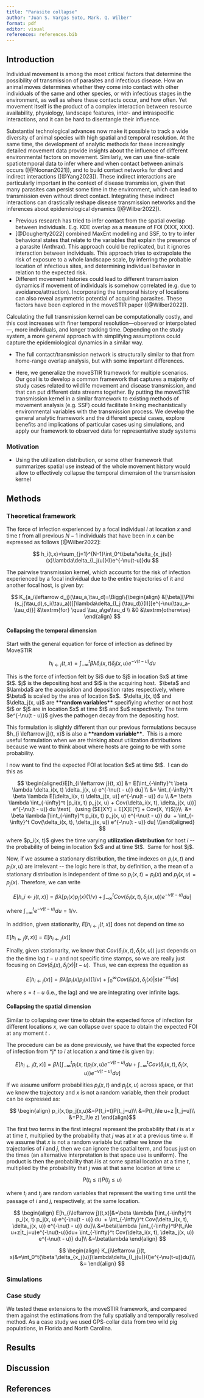```yaml
---
title: "Parasite collapse"
author: "Juan S. Vargas Soto, Mark. Q. Wilber"
format: pdf
editor: visual
references: references.bib
---
```


## Introduction

Individual movement is among the most critical factors that determine the possibility of transmission of parasites and infectious disease. How an animal moves determines whether they come into contact with other individuals of the same and other species, or with infectious stages in the environment, as well as where these contacts occur, and how often. Yet movement itself is the product of a complex interaction between resource availability, physiology, landscape features, inter- and intraspecific interactions, and it can be hard to disentangle their influence. <!--# are these items in the same category? -->

Substantial technological advances now make it possible to track a wide diversity of animal species with high spatial and temporal resolution. At the same time, the development of analytic methods for these increasingly detailed movement data provide insights about the influence of different environmental factors on movement. Similarly, we can use fine-scale spatiotemporal data to infer where and when contact between animals occurs ([@Noonan2021]), and to build contact networks for direct and indirect interactions ([@Yang2023]). These indirect interactions are particularly important in the context of disease transmission, given that many parasites can persist some time in the environment, which can lead to transmission even without direct contact. Integrating these indirect interactions can drastically reshape disease transmission networks and the inferences about epidemiological dynamics ([@Wilber2022]).

-   Previous research has tried to infer contact from the spatial overlap between individuals. E.g. KDE overlap as a measure of FOI (XXX, XXX).
-   [@Dougherty2022] combined MaxEnt modelling and SSF, to try to infer behavioral states that relate to the variables that explain the presence of a parasite (Anthrax). This approach could be replicated, but it ignores interaction between individuals. This approach tries to extrapolate the risk of exposure to a whole landscape scale, by inferring the probable location of infectious sites, and determining individual behavior in relation to the expected risk.
-   Different movement histories could lead to different transmission dynamics if movement of individuals is somehow correlated (e.g. due to avoidance/attraction). Incorporating the temporal history of locations can also reveal asymmetric potential of acquiring parasites. These factors have been explored in the moveSTIR paper ([@Wilber2022]).

Calculating the full transmission kernel can be computationally costly, and this cost increases with finer temporal resolution---observed or interpolated---, more individuals, and longer tracking time. Depending on the study system, a more general approach with simplifying assumptions could capture the epidemiological dynamics in a similar way.

-   The full contact/transmission network is structurally similar to that from home-range overlap analysis, but with some important differences.

<!--# This language is very vague right now, need to fix and clarify -->

-   Here, we generalize the moveSTIR framework for multiple scenarios. Our goal is to develop a common framework that captures a majority of study cases related to wildlife movement and disease transmission, and that can put different data streams together. By putting the moveSTIR transmission kernel in a similar framework to existing methods of movement analysis (e.g. SSF) could facilitate linking mechanistically environmental variables with the transmission process. We develop the general analytic framework and the different special cases, explore benefits and implications of particular cases using simulations, and apply our framework to observed data for representative study systems

### Motivation

-   Using the utilization distribution, or some other framework that summarizes spatial use instead of the whole movement history would allow to effectively collapse the temporal dimension of the transmission kernel

## Methods

### Theoretical framework

The force of infection experienced by a focal individual $i$ at location $x$ and time $t$ from all previous $N-1$ individuals that have been in $x$ can be expressed as follows [@Wilber2022]:

$$
h_i(t,x)=\sum_{j=1}^{N-1}\int_0^t\beta'\delta_{x_j(u)}(x)\lambda\delta_{I_j(u)}(I)e^{-\nu(t-u)}du
$$

The pairwise transmission kernel, which accounts for the risk of infection experienced by a focal individual due to the entire trajectories of it and another focal host, is given by:

$$
K_{a_i\leftarrow d_j}(\tau_a,\tau_d)=\Biggl\{\begin{align}
&[\beta][\Phi (s_j(\tau_d),s_i(\tau_a))][\lambda\delta_{I_j (\tau_d)}(I)][e^{-\nu(\tau_a-\tau_d)}] 
&\textrm{for} \quad \tau_a\ge\tau_d
\\
&0 &\textrm{otherwise}
\end{align}
$$

#### Collapsing the temporal dimension

Start with the general equation for force of infection as defined by MoveSTIR

$$
h_{i \leftarrow j}(t, x) = \int_{-\infty}^t \beta \lambda \delta_i(x, t) \delta_j(x, u) e^{-\nu(t - u)} du
$$

This is the force of infection felt by \$i\$ due to \$j\$ in location \$x\$ at time \$t\$. \$j\$ is the depositing host and \$i\$ is the acquiring host.  \$\\beta\$ and \$\\lambda\$ are the acquisition and deposition rates respectively, where \$\\beta\$ is scaled by the area of location \$x\$.  \$\\delta_i(x, t)\$ and \$\\delta_j(x, u)\$ are **\*\*random variables\*\*** specifiying whether or not host \$i\$ or \$j\$ are in location \$x\$ at time \$t\$ and \$u\$ respectively. The term \$e\^{-\\nu(t - u)}\$ gives the pathogen decay from the depositing host.

This formulation is slightly different than our previous formulations because \$h\_{i \\leftarrow j}(t, x)\$ is also a **\*\*random variable\*\***.  This is a more useful formulation when we are thinking about utilization distributions because we want to think about where hosts are going to be with some probability.

I now want to find the expected FOI at location \$x\$ at time \$t\$.  I can do this as

$$
\begin{aligned}E[h_{i \leftarrow j}(t, x)] &= E[\int_{-\infty}^t \beta \lambda \delta_i(x, t) \delta_j(x, u) e^{-\nu(t - u)} du] \\ &= \int_{-\infty}^t \beta \lambda E[\delta_i(x, t) \delta_j(x, u)] e^{-\nu(t - u)} du \\ &= \beta \lambda \int_{-\infty}^t [p_i(x, t) p_j(x, u) + Cov(\delta_i(x, t), \delta_j(x, u))] e^{-\nu(t - u)} du \text{   (using ($E[XY] = E[X]E[Y] + Cov(X, Y)$)}\\  &= \beta \lambda [\int_{-\infty}^t p_i(x, t) p_j(x, u) e^{-\nu(t - u)} du  + \int_{-\infty}^t Cov(\delta_i(x, t), \delta_j(x, u)) e^{-\nu(t - u)} du] \\\end{aligned}
$$

where \$p_i(x, t)\$ gives the time varying **utilization distribution** for host $i$ \-- the probability of being in location \$x\$ and at time \$t\$.  Same for host \$j\$.

Now, if we assume a stationary distribution, the time indexes on $p_i(x, t)$ and $p_j(x, u)$ are irrelevant \-- the logic here is that, by definition, a the mean of a stationary distribution is independent of time so $p_i(x, t) = p_i(x)$ and $p_j(x, u) = p_j(x)$. Therefore, we can write  

$$
E[h\_{i \leftarrow j}(t, x)] = \beta \lambda \left[p_i(x) p_j(x) (1 / \nu)  + \int_{-\infty}^t Cov(\delta_i(x, t), \delta_j(x, u)) e^{-\nu(t - u)} du\right]
$$

where $\int_{-\infty}^t e^{-\nu(t - u)} du = 1 / \nu$.

In addition, given stationarity, $E[h_{i \leftarrow j}(t, x)]$ does not depend on time so

$E[h_{i \leftarrow j}(t, x)] = E[h_{i \leftarrow j}(x)]$

Finally, given stationarity, we know that $Cov(\delta_i(x, t), \delta_j(x, u))$ just depends on the the time lag $t - u$ and not specific time stamps, so we are really just focusing on $Cov(\delta_i(x), \delta_j(x) | t - u)$.  Thus, we can express the equation as

$$E[h_{i \leftarrow j}(x)] = \beta \lambda [p_i(x) p_j(x) (1 / \nu)  + \int_{0}^\infty Cov(\delta_i(x), \delta_j(x) | s) e^{-\nu s} ds]$$

where $s = t - u$ (i.e., the lag) and we are integrating over infinite lags.

<!--# This equation is pretty cool for a few reasons.  First, we see how the UD's of species $i$ and $j$ affect the average FOI.  Second, we see that temporal autocorrelation in movement can increase or decrease the average FOI (some examples below show that this can be really important for estimating pairwise FOI).  This makes sense.  If you have two individuals moving randomly in an area vs. two individuals that are always together in an area the FOI of the second pair of individuals should be higher.  -->

#### Collapsing the spatial dimension

Similar to collapsing over time to obtain the expected force of infection for different locations *x*, we can collapse over space to obtain the expected FOI at any moment *t* . <!--# I'm not too sure about the utility of this -->

The procedure can be as done previously, we have that the expected force of infection from \*j\* to *i* at location *x* and time *t* is given by:

$$
E[h_{i\leftarrow j}(t,x)]=\beta \lambda [\int_{-\infty}^t p_i(x, t) p_j(x, u) e^{-\nu(t - u)} du  + \int_{-\infty}^t Cov(\delta_i(x, t), \delta_j(x, u)) e^{-\nu(t - u)} du]
$$

If we assume uniform probabilities $p_i(x,t)$ and $p_j(x,u)$ across space, or that we know the trajectory and $x$ is not a random variable, then their product can be expressed <!--# maybe. Check that this does not assume independent movement -->as:

$$
\begin{align}
p_i(x,t)p_j(x,u)&=P(t_i=t)P(t_j=u)\\
&=P(t_i\le u+z |t_j=u)\\
&=P(t_i\le z)
\end{align}$$

The first two terms in the first integral represent the probability that $i$ is at $x$ at time $t$, multiplied by the probability that $j$ was at $x$ at a previous time $u$. If we assume that $x$ is not a random variable but rather we know the trajectories of $i$ and $j$, then we can ignore the spatial term, and focus just on the times (an alternative interpretation is that space use is uniform). The product is then the probability that $i$ is at some spatial location at a time $t$, multiplied by the probability that $j$ was at that same location at time $u$:

$$
P(t_i\le t)P(t_j\le u)
$$

where $t_i$ and $t_j$ are random variables that represent the waiting time until the passage of $i$ and $j$, respectively, at the same location. <!--#  -->

$$
\begin{align}
E[h_{i\leftarrow j}(t,x)]&=\beta \lambda [\int_{-\infty}^t p_i(x, t) p_j(x, u) e^{-\nu(t - u)} du  + \int_{-\infty}^t Cov(\delta_i(x, t), \delta_j(x, u)) e^{-\nu(t - u)} du]\\
&=\beta\lambda [\int_{-\infty}^tP(t_i\le u+z|t_j=u)e^{-\nu(t-u)}du+ \int_{-\infty}^t Cov(\delta_i(x, t), \delta_j(x, u)) e^{-\nu(t - u)} du]\\
&=\beta\lambda
\end{align}
$$

$$
\begin{align}
K_{i\leftarrow j}(t, x)&=\int_0^t{\beta'\delta_{x_j(u)}\lambda\delta_{I_j(u)}(I)e^{-\nu(t-u)}du}\\
&=
\end{align}
$$

### Simulations

### Case study

We tested these extensions to the moveSTIR framework, and compared them against the estimations from the fully spatially and temporally resolved method. As a case study we used GPS-collar data from two wild pig populations, in Florida and North Carolina.

## Results

## Discussion

## References
